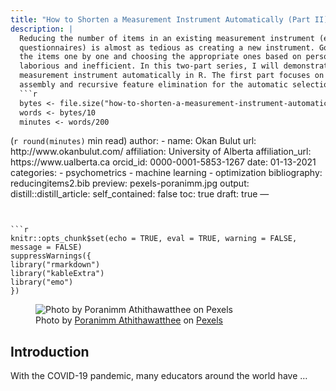 ```yaml
---
title: "How to Shorten a Measurement Instrument Automatically (Part II)"
description: |
  Reducing the number of items in an existing measurement instrument (e.g., tests, surveys,
  questionnaires) is almost as tedious as creating a new instrument. Going through all of 
  the items one by one and choosing the appropriate ones based on personal judgment could be highly 
  laborious and inefficient. In this two-part series, I will demonstrate how to shorten a
  measurement instrument automatically in R. The first part focuses on the use of automated test
  assembly and recursive feature elimination for the automatic selection of items.
  ```r
  bytes <- file.size("how-to-shorten-a-measurement-instrument-automatically-part-ii.Rmd")
  words <- bytes/10
  minutes <- words/200
  ``` 
  (`r round(minutes)` min read)
author:
  - name: Okan Bulut
    url: http://www.okanbulut.com/
    affiliation: University of Alberta
    affiliation_url: https://www.ualberta.ca
    orcid_id: 0000-0001-5853-1267
date: 01-13-2021
categories:
  - psychometrics
  - machine learning
  - optimization
bibliography: reducingitems2.bib
preview: pexels-poranimm.jpg
output:
  distill::distill_article:
    self_contained: false
    toc: true
draft: true
---
```


```r
knitr::opts_chunk$set(echo = TRUE, eval = TRUE, warning = FALSE, message = FALSE)
suppressWarnings({
library("rmarkdown")
library("kableExtra")
library("emo")
})
```

![Photo by [Poranimm Athithawatthee](https://www.pexels.com/@poranimm-athithawatthee-284222) on [Pexels](https://www.pexels.com/)](pexels-poranimm.jpg)

## Introduction

With the COVID-19 pandemic, many educators around the world have ...
